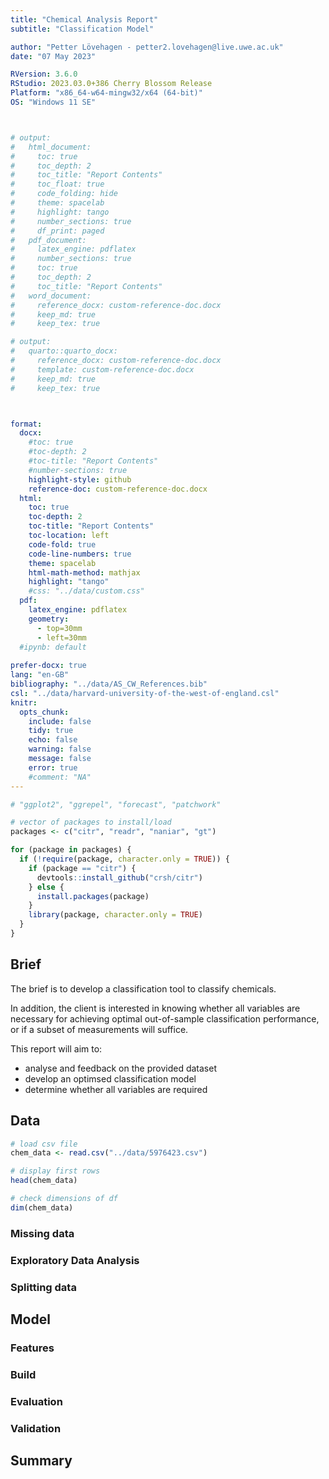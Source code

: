 ```yaml
---
title: "Chemical Analysis Report"
subtitle: "Classification Model"

author: "Petter Lövehagen - petter2.lovehagen@live.uwe.ac.uk"
date: "07 May 2023"

RVersion: 3.6.0 
RStudio: 2023.03.0+386 Cherry Blossom Release
Platform: "x86_64-w64-mingw32/x64 (64-bit)"
OS: "Windows 11 SE"



# output:
#   html_document:
#     toc: true
#     toc_depth: 2
#     toc_title: "Report Contents"
#     toc_float: true
#     code_folding: hide
#     theme: spacelab
#     highlight: tango
#     number_sections: true
#     df_print: paged
#   pdf_document:
#     latex_engine: pdflatex
#     number_sections: true
#     toc: true
#     toc_depth: 2
#     toc_title: "Report Contents"
#   word_document:
#     reference_docx: custom-reference-doc.docx
#     keep_md: true
#     keep_tex: true

# output:
#   quarto::quarto_docx:
#     reference_docx: custom-reference-doc.docx
#     template: custom-reference-doc.docx
#     keep_md: true
#     keep_tex: true



format: 
  docx: 
    #toc: true
    #toc-depth: 2
    #toc-title: "Report Contents"
    #number-sections: true
    highlight-style: github
    reference-doc: custom-reference-doc.docx
  html:
    toc: true
    toc-depth: 2
    toc-title: "Report Contents"
    toc-location: left
    code-fold: true
    code-line-numbers: true
    theme: spacelab
    html-math-method: mathjax
    highlight: "tango"
    #css: "../data/custom.css"
  pdf:
    latex_engine: pdflatex
    geometry:
      - top=30mm
      - left=30mm
  #ipynb: default
  
prefer-docx: true
lang: "en-GB"
bibliography: "../data/AS_CW_References.bib"
csl: "../data/harvard-university-of-the-west-of-england.csl"
knitr:
  opts_chunk:
    include: false
    tidy: true
    echo: false
    warning: false
    message: false
    error: true
    #comment: "NA"
---
```


```r
# "ggplot2", "ggrepel", "forecast", "patchwork"

# vector of packages to install/load
packages <- c("citr", "readr", "naniar", "gt")

for (package in packages) {
  if (!require(package, character.only = TRUE)) {
    if (package == "citr") {
      devtools::install_github("crsh/citr")
    } else {
      install.packages(package)
    }
    library(package, character.only = TRUE)
  }
}

```



## Brief {#sec-brief}

The brief is to develop a classification tool to classify chemicals.  

In addition, the client is interested in knowing whether all variables are necessary for achieving optimal out-of-sample classification performance, or if a subset of measurements will suffice.

This report will aim to: 

* analyse and feedback on the provided dataset
* develop an optimsed classification model
* determine whether all variables are required

## Data {#sec-data}

```r

# load csv file
chem_data <- read.csv("../data/5976423.csv")

# display first rows
head(chem_data)

# check dimensions of df
dim(chem_data)
```


### Missing data {#sec-missing-data}

### Exploratory Data Analysis {#sec-exploratory-data-analysis}

### Splitting data {#sec-splitting-d}

## Model {#sec-model}

### Features {#sec-features}

### Build {#sec-build}

### Evaluation {#sec-evaluation}

### Validation {#sec-validation}

## Summary {#sec-summary}
